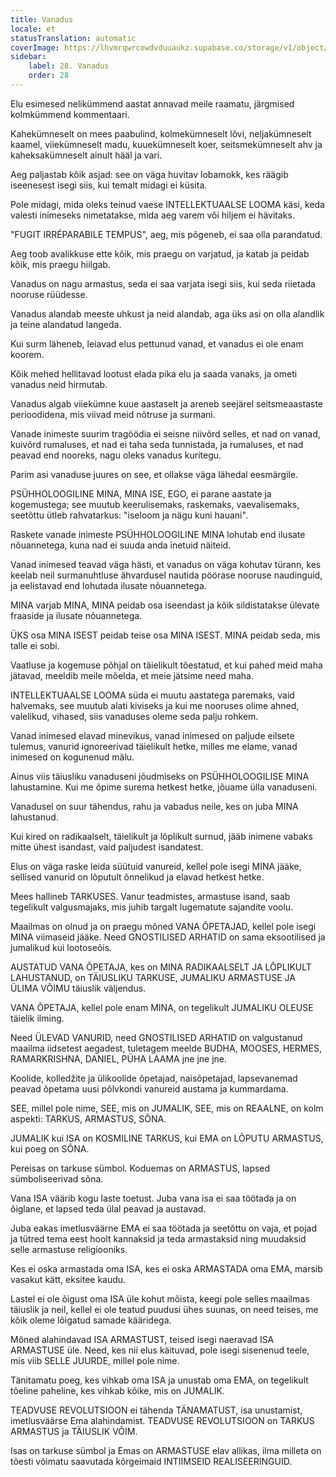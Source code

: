 ```yaml
---
title: Vanadus
locale: et
statusTranslation: automatic
coverImage: https://lhvmrqwrcowdvduuaukz.supabase.co/storage/v1/object/public/strapi-uploads/small_cover-educacion-fundamental.webp-2d51a7828a2b1309555be27f7e2a61a0.webp
sidebar:
    label: 28. Vanadus
    order: 28
---
```

Elu esimesed nelikümmend aastat annavad meile raamatu, järgmised kolmkümmend kommentaari.

Kahekümneselt on mees paabulind, kolmekümneselt lõvi, neljakümneselt kaamel, viiekümneselt madu, kuuekümneselt koer, seitsmekümneselt ahv ja kaheksakümneselt ainult hääl ja vari.

Aeg paljastab kõik asjad: see on väga huvitav lobamokk, kes räägib iseenesest isegi siis, kui temalt midagi ei küsita.

Pole midagi, mida oleks teinud vaese INTELLEKTUAALSE LOOMA käsi, keda valesti inimeseks nimetatakse, mida aeg varem või hiljem ei hävitaks.

"FUGIT IRRÉPARABILE TEMPUS", aeg, mis põgeneb, ei saa olla parandatud.

Aeg toob avalikkuse ette kõik, mis praegu on varjatud, ja katab ja peidab kõik, mis praegu hiilgab.

Vanadus on nagu armastus, seda ei saa varjata isegi siis, kui seda riietada nooruse rüüdesse.

Vanadus alandab meeste uhkust ja neid alandab, aga üks asi on olla alandlik ja teine alandatud langeda.

Kui surm läheneb, leiavad elus pettunud vanad, et vanadus ei ole enam koorem.

Kõik mehed hellitavad lootust elada pika elu ja saada vanaks, ja ometi vanadus neid hirmutab.

Vanadus algab viiekümne kuue aastaselt ja areneb seejärel seitsmeaastaste perioodidena, mis viivad meid nõtruse ja surmani.

Vanade inimeste suurim tragöödia ei seisne niivõrd selles, et nad on vanad, kuivõrd rumaluses, et nad ei taha seda tunnistada, ja rumaluses, et nad peavad end nooreks, nagu oleks vanadus kuritegu.

Parim asi vanaduse juures on see, et ollakse väga lähedal eesmärgile.

PSÜHHOLOOGILINE MINA, MINA ISE, EGO, ei parane aastate ja kogemustega; see muutub keerulisemaks, raskemaks, vaevalisemaks, seetõttu ütleb rahvatarkus: "iseloom ja nägu kuni hauani".

Raskete vanade inimeste PSÜHHOLOOGILINE MINA lohutab end ilusate nõuannetega, kuna nad ei suuda anda inetuid näiteid.

Vanad inimesed teavad väga hästi, et vanadus on väga kohutav türann, kes keelab neil surmanuhtluse ähvardusel nautida pöörase nooruse naudinguid, ja eelistavad end lohutada ilusate nõuannetega.

MINA varjab MINA, MINA peidab osa iseendast ja kõik sildistatakse ülevate fraaside ja ilusate nõuannetega.

ÜKS osa MINA ISEST peidab teise osa MINA ISEST. MINA peidab seda, mis talle ei sobi.

Vaatluse ja kogemuse põhjal on täielikult tõestatud, et kui pahed meid maha jätavad, meeldib meile mõelda, et meie jätsime need maha.

INTELLEKTUAALSE LOOMA süda ei muutu aastatega paremaks, vaid halvemaks, see muutub alati kiviseks ja kui me nooruses olime ahned, valelikud, vihased, siis vanaduses oleme seda palju rohkem.

Vanad inimesed elavad minevikus, vanad inimesed on paljude eilsete tulemus, vanurid ignoreerivad täielikult hetke, milles me elame, vanad inimesed on kogunenud mälu.

Ainus viis täiusliku vanaduseni jõudmiseks on PSÜHHOLOOGILISE MINA lahustamine. Kui me õpime surema hetkest hetke, jõuame ülla vanaduseni.

Vanadusel on suur tähendus, rahu ja vabadus neile, kes on juba MINA lahustanud.

Kui kired on radikaalselt, täielikult ja lõplikult surnud, jääb inimene vabaks mitte ühest isandast, vaid paljudest isandatest.

Elus on väga raske leida süütuid vanureid, kellel pole isegi MINA jääke, sellised vanurid on lõputult õnnelikud ja elavad hetkest hetke.

Mees hallineb TARKUSES. Vanur teadmistes, armastuse isand, saab tegelikult valgusmajaks, mis juhib targalt lugematute sajandite voolu.

Maailmas on olnud ja on praegu mõned VANA ÕPETAJAD, kellel pole isegi MINA viimaseid jääke. Need GNOSTILISED ARHATID on sama eksootilised ja jumalikud kui lootoseõis.

AUSTATUD VANA ÕPETAJA, kes on MINA RADIKAALSELT JA LÕPLIKULT LAHUSTANUD, on TÄIUSLIKU TARKUSE, JUMALIKU ARMASTUSE JA ÜLIMA VÕIMU täiuslik väljendus.

VANA ÕPETAJA, kellel pole enam MINA, on tegelikult JUMALIKU OLEUSE täielik ilming.

Need ÜLEVAD VANURID, need GNOSTILISED ARHATID on valgustanud maailma iidsetest aegadest, tuletagem meelde BUDHA, MOOSES, HERMES, RAMARKRISHNA, DANIEL, PÜHA LAAMA jne jne jne.

Koolide, kolledžite ja ülikoolide õpetajad, naisõpetajad, lapsevanemad peavad õpetama uusi põlvkondi vanureid austama ja kummardama.

SEE, millel pole nime, SEE, mis on JUMALIK, SEE, mis on REAALNE, on kolm aspekti: TARKUS, ARMASTUS, SÕNA.

JUMALIK kui ISA on KOSMILINE TARKUS, kui EMA on LÕPUTU ARMASTUS, kui poeg on SÕNA.

Pereisas on tarkuse sümbol. Koduemas on ARMASTUS, lapsed sümboliseerivad sõna.

Vana ISA väärib kogu laste toetust. Juba vana isa ei saa töötada ja on õiglane, et lapsed teda ülal peavad ja austavad.

Juba eakas imetlusväärne EMA ei saa töötada ja seetõttu on vaja, et pojad ja tütred tema eest hoolt kannaksid ja teda armastaksid ning muudaksid selle armastuse religiooniks.

Kes ei oska armastada oma ISA, kes ei oska ARMASTADA oma EMA, marsib vasakut kätt, eksitee kaudu.

Lastel ei ole õigust oma ISA üle kohut mõista, keegi pole selles maailmas täiuslik ja neil, kellel ei ole teatud puudusi ühes suunas, on need teises, me kõik oleme lõigatud samade kääridega.

Mõned alahindavad ISA ARMASTUST, teised isegi naeravad ISA ARMASTUSE üle. Need, kes nii elus käituvad, pole isegi sisenenud teele, mis viib SELLE JUURDE, millel pole nime.

Tänitamatu poeg, kes vihkab oma ISA ja unustab oma EMA, on tegelikult tõeline paheline, kes vihkab kõike, mis on JUMALIK.

TEADVUSE REVOLUTSIOON ei tähenda TÄNAMATUST, isa unustamist, imetlusväärse Ema alahindamist. TEADVUSE REVOLUTSIOON on TARKUS ARMASTUS ja TÄIUSLIK VÕIM.

Isas on tarkuse sümbol ja Emas on ARMASTUSE elav allikas, ilma milleta on tõesti võimatu saavutada kõrgeimaid INTIIMSEID REALISEERINGUID.

